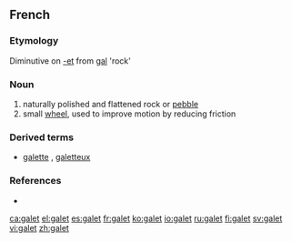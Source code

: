 ==French==

===Etymology===
Diminutive on [[-et]] from {{OF.}} [[gal]] 'rock'

===Noun===
{{fr-noun|m}}

# naturally polished and flattened rock or [[pebble]]
# small [[wheel]], used to improve motion by reducing friction 

===Derived terms===
* [[galette]] {{f}}, [[galetteux]]

===References===
* {{R:NPLarousse}}

[[ca:galet]]
[[el:galet]]
[[es:galet]]
[[fr:galet]]
[[ko:galet]]
[[io:galet]]
[[ru:galet]]
[[fi:galet]]
[[sv:galet]]
[[vi:galet]]
[[zh:galet]]